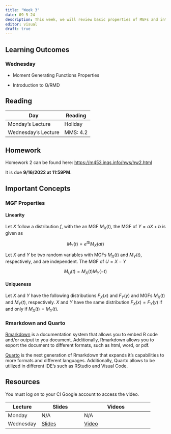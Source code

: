 ```yaml
---
title: "Week 3"
date: 09-5-24
description: This week, we will review basic properties of MGFs and introduce markdown and R/QMDs.
editor: visual
draft: true
---
```


## Learning Outcomes

### Wednesday

-   Moment Generating Functions Properties

-   Introduction to Q/RMD

## Reading

| Day                 | Reading  |
|---------------------|----------|
| Monday's Lecture    | Holiday  |
| Wednesday's Lecture | MMS: 4.2 |

## Homework

Homework 2 can be found here: <https://m453.inqs.info/hws/hw2.html>

It is due **9/16/2022 at 11:59PM.**

## Important Concepts

### MGF Properties

#### Linearity

Let $X$ follow a distribution $f$, with the an MGF $M_X(t)$, the MGF of $Y=aX+b$ is given as

$$
M_Y(t) = e^{tb}M_X(at)
$$

Let $X$ and $Y$ be two random variables with MGFs $M_X(t)$ and $M_Y(t)$, respectively, and are independent. The MGF of $U=X-Y$

$$
M_U(t) = M_X(t)M_Y(-t)
$$

#### Uniqueness

Let $X$ and $Y$ have the following distributions $F_X(x)$ and $F_Y(y)$ and MGFs $M_X(t)$ and $M_Y(t)$, respectively. $X$ and $Y$ have the same distribution $F_X(x)=F_Y(y)$ if and only if $M_X(t)=M_Y(t)$.

### Rmarkdown and Quarto

[Rmarkdown](https://rmarkdown.rstudio.com/) is a documentation system that allows you to embed R code and/or output to you document. Additionally, Rmarkdown allows you to export the document to different formats, such as html, word, or pdf.

[Quarto](https://quarto.org/) is the next generation of Rmarkdown that expands it's capabilities to more formats and different languages. Additionally, Quarto allows to be utilized in different IDE's such as RStudio and Visual Code.

## Resources

You must log on to your CI Google account to access the video.

| Lecture   | Slides                                                      | Videos                                                                                      |
|-----------------|---------------------|----------------------------------|
| Monday    | N/A                                                         | N/A                                                                                         |
| Wednesday | [Slides](https://m453.inqs.info/files/Lecture_4/index.html) | [Video](https://drive.google.com/file/d/1Y2kMfWXOGn-32QqrYiFS2TZ_bNaiPH6A/view?usp=sharing) |
